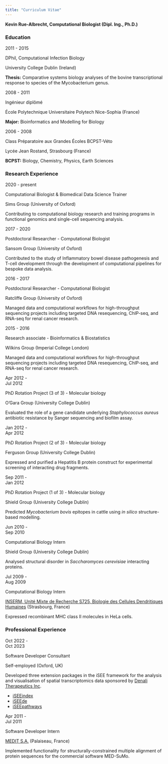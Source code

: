 ```yaml
---
title: "Curriculum Vitae"
---
```


**Kevin Rue-Albrecht, Computational Biologist (Dipl. Ing., Ph.D.)**

::: {.cv-section}
### Education

::: {.cv-entry}
::: {.cv-dates}
2011 - 2015
:::
::: {.cv-title}
DPhil, Computational Infection Biology
:::
::: {.cv-location}
University College Dublin (Ireland)
:::
::: {.cv-description}
**Thesis:** Comparative systems biology analyses of the bovine transcriptional response to species of the Mycobacterium genus.
:::
:::

::: {.cv-entry}
::: {.cv-dates}
2008 - 2011
:::
::: {.cv-title}
Ingénieur diplômé
:::
::: {.cv-location}
École Polytechnique Universitaire Polytech Nice-Sophia (France)
:::
::: {.cv-description}
**Major:** Bioinformatics and Modelling for Biology
:::
:::

::: {.cv-entry}
::: {.cv-dates}
2006 - 2008
:::
::: {.cv-title}
Class Préparatoire aux Grandes Écoles BCPST-Véto
:::
::: {.cv-location}
Lycée Jean Rostand, Strasbourg (France)
:::
::: {.cv-description}
**BCPST:** Biology, Chemistry, Physics, Earth Sciences
:::
:::
:::

::: {.cv-section}
### Research Experience

::: {.cv-entry}
::: {.cv-dates}
2020 - present
:::
::: {.cv-title}
Computational Biologist & Biomedical Data Science Trainer
:::
::: {.cv-location}
Sims Group (University of Oxford)
:::
::: {.cv-description}
Contributing to computational biology research and training programs in functional genomics and single-cell sequencing analysis.
:::
:::

::: {.cv-entry}
::: {.cv-dates}
2017 - 2020
:::
::: {.cv-title}
Postdoctoral Researcher - Computational Biologist
:::
::: {.cv-location}
Sansom Group (University of Oxford)
:::
::: {.cv-description}
Contributed to the study of Inflammatory bowel disease pathogenesis and T-cell development through the development of computational pipelines for bespoke data analysis.
:::
:::

::: {.cv-entry}
::: {.cv-dates}
2016 - 2017
:::
::: {.cv-title}
Postdoctoral Researcher - Computational Biologist
:::
::: {.cv-location}
Ratcliffe Group (University of Oxford)
:::
::: {.cv-description}
Managed data and computational workflows for high-throughput sequencing projects including targeted DNA resequencing, ChIP-seq, and RNA-seq for renal cancer research.
:::
:::

::: {.cv-entry}
::: {.cv-dates}
2015 - 2016
:::
::: {.cv-title}
Research associate - Bioinformatics & Biostatistics
:::
::: {.cv-location}
Wilkins Group (Imperial College London)
:::
::: {.cv-description}
Managed data and computational workflows for high-throughput sequencing projects including targeted DNA resequencing, ChIP-seq, and RNA-seq for renal cancer research.
:::
:::

::: {.cv-entry}
::: {.cv-dates}
Apr 2012 -\
Jul 2012
:::
::: {.cv-title}
PhD Rotation Project (3 of 3) - Molecular biology
:::
::: {.cv-location}
O'Gara Group (University College Dublin)
:::
::: {.cv-description}
Evaluated the role of a gene candidate underlying *Staphylococcus aureus* antibiotic resistance by Sanger sequencing and biofilm assay.
:::
:::

::: {.cv-entry}
::: {.cv-dates}
Jan 2012 -\
Apr 2012
:::
::: {.cv-title}
PhD Rotation Project (2 of 3) - Molecular biology
:::
::: {.cv-location}
Ferguson Group (University College Dublin)
:::
::: {.cv-description}
Expressed and purified a Hepatitis B protein construct for experimental screening of interacting drug fragments.
:::
:::

::: {.cv-entry}
::: {.cv-dates}
Sep 2011 -\
Jan 2012
:::
::: {.cv-title}
PhD Rotation Project (1 of 3) - Molecular biology
:::
::: {.cv-location}
Shield Group (University College Dublin)
:::
::: {.cv-description}
Predicted *Mycobacterium bovis* epitopes in cattle using *in silico* structure-based modelling.
:::
:::

::: {.cv-entry}
::: {.cv-dates}
Jun 2010 -\
Sep 2010
:::
::: {.cv-title}
Computational Biology Intern
:::
::: {.cv-location}
Shield Group (University College Dublin)
:::
::: {.cv-description}
Analysed structural disorder in *Saccharomyces cerevisiae* interacting proteins.
:::
:::

::: {.cv-entry}
::: {.cv-dates}
Jul 2009 -\
Aug 2009
:::
::: {.cv-title}
Computational Biology Intern
:::
::: {.cv-location}
[INSERM, Unité Mixte de Recherche S725, Biologie des Cellules Dendritiques Humaines](https://academic.oup.com/jimmunol/article-abstract/188/8/3903/7981527) (Strasbourg, France)
:::
::: {.cv-description}
Expressed recombinant MHC class II molecules in HeLa cells.
:::
:::
:::

::: {.cv-section}
### Professional Experience

::: {.cv-entry}
::: {.cv-dates}
Oct 2022 -\
Oct 2023
:::
::: {.cv-title}
Software Developer Consultant
:::
::: {.cv-location}
Self-employed (Oxford, UK)
:::
::: {.cv-description}
Developed three extension packages in the iSEE framework for the analysis and visualisation of spatial transcriptomics data sponsored by [Denali Therapeutics Inc](https://www.denalitherapeutics.com/).

- [iSEEindex](https://github.com/iSEE/iSEEindex)
- [iSEEde](https://github.com/iSEE/iSEEde)
- [iSEEpathways](https://github.com/iSEE/iSEEpathways)
:::
:::

::: {.cv-entry}
::: {.cv-dates}
Apr 2011 -\
Jul 2011
:::
::: {.cv-title}
Software Developer Intern
:::
::: {.cv-location}
[MEDIT S.A.](https://www.linkedin.com/company/medit-sa/) (Palaiseau, France)
:::
::: {.cv-description}
Implemented functionality for structurally-constrained multiple alignment of protein sequences for the commercial software MED-SuMo.
:::
:::
:::
